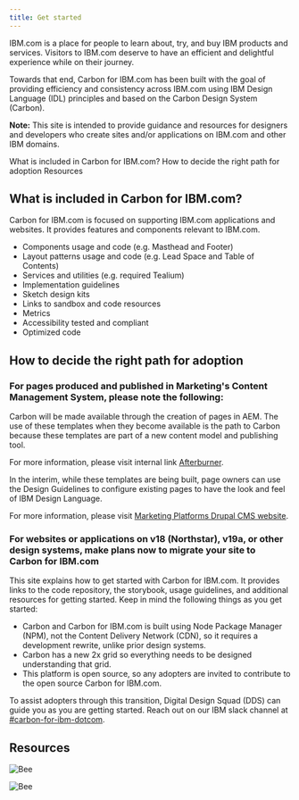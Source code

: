 ```yaml
---
title: Get started
---
```


<PageDescription>

IBM.com is a place for people to learn about, try, and buy IBM products and services. Visitors to IBM.com deserve to have an efficient and delightful experience while on their journey.

</PageDescription>

<PageDescription>

Towards that end, Carbon for IBM.com has been built with the goal of providing efficiency and consistency across IBM.com using IBM Design Language (IDL) principles and based on the Carbon Design System (Carbon).

</PageDescription>

<InlineNotification>

**Note:** This site is intended to provide guidance and resources for designers and developers who create sites and/or applications on IBM.com and other IBM domains.

</InlineNotification>

<AnchorLinks>

<AnchorLink>What is included in Carbon for IBM.com?</AnchorLink>
<AnchorLink>How to decide the right path for adoption</AnchorLink>
<AnchorLink>Resources</AnchorLink>

</AnchorLinks>


## What is included in Carbon for IBM.com?

Carbon for IBM.com is focused on supporting IBM.com applications and websites. It provides features and components relevant to IBM.com.

* Components usage and code (e.g. Masthead and Footer)
* Layout patterns usage and code (e.g. Lead Space and Table of Contents)
* Services and utilities (e.g. required Tealium)
* Implementation guidelines 
* Sketch design kits 
* Links to sandbox and code resources
* Metrics
* Accessibility tested and compliant
* Optimized code

## How to decide the right path for adoption

### For pages produced and published in Marketing's Content Management System, please note the following:
Carbon will be made available through the creation of pages in AEM. The use of these templates when they become available is the path to Carbon because these templates are part of a new content model and publishing tool. 

For more information, please visit internal link [Afterburner](https://w3.ibm.com/w3publisher/adobe).

In the interim, while these templates are being built, page owners can use the Design Guidelines to configure existing pages to have the look and feel of IBM Design Language. 

For more information, please visit [Marketing Platforms Drupal CMS website](https://w3.ibm.com/w3publisher/squad-pulse/marketing-platforms/drupal-cms#Links).

### For websites or applications on v18 (Northstar), v19a, or other design systems, make plans now to migrate your site to Carbon for IBM.com
This site explains how to get started with Carbon for IBM.com. It provides links to the code repository, the storybook, usage guidelines, and additional resources for getting started. Keep in mind the following things as you get started:

* Carbon and Carbon for IBM.com is built using Node Package Manager (NPM), not the Content Delivery Network (CDN), so it requires a development rewrite, unlike prior design systems.
* Carbon has a new 2x grid so everything needs to be designed understanding that grid.
* This platform is open source, so any adopters are invited to contribute to the open source Carbon for IBM.com.

To assist adopters through this transition, Digital Design Squad (DDS) can guide you as you are getting started. Reach out on our IBM slack channel at [#carbon-for-ibm-dotcom](https://ibm-studios.slack.com/archives/C2PLX8GQ6).

## Resources 

<Row className="resource-card-group">
  <Column colMd={4} colLg={4} noGutterSm>
    <ResourceCard
      subTitle="Designing"
      actionIcon="arrowRight"
      href="/designing"
    >
    </ResourceCard>
  </Column>
  <Column colMd={4} colLg={4} noGutterSm>
    <ResourceCard
      subTitle="Coding"  
      actionIcon="arrowRight"            
      href="/developing"
    >
    </ResourceCard>
  </Column>
  <Column colMd={4} colLg={4} noGutterSm>
    <ResourceCard
      subTitle="Resources"
      actionIcon="arrowRight"            
      href="/resources"
    >

![Bee](../../images/bee_icon.svg)

</ResourceCard>
  </Column>
  <Column colMd={4} colLg={4} noGutterSm>
    <ResourceCard
      subTitle="Help"    
      actionIcon="arrowRight"            
      href="/help"
    >

![Bee](../../images/bee_icon.svg)

</ResourceCard>
  </Column>
</Row>

